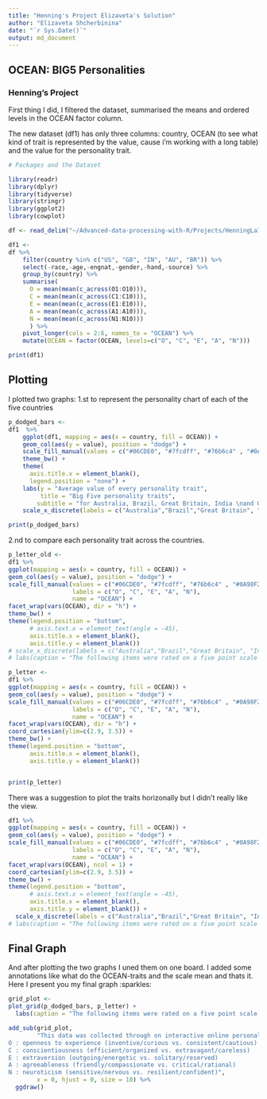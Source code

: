 ```yaml
---
title: "Henning's Project Elizaveta's Solution"
author: "Elizaveta Shcherbinina"
date: "`r Sys.Date()`"
output: md_document
---
```


## OCEAN: BIG5 Personalities 
### Henning's Project 

First thing I did, I filtered the dataset, summarised the means and ordered levels in the OCEAN factor column. 

The new dataset (df1) has only three columns: country, OCEAN (to see what kind of trait is represented by the value, cause i'm working with a long table) and the value for the personality trait.

```r
# Packages and the Dataset

library(readr)
library(dplyr)
library(tidyverse)
library(stringr)
library(ggplot2)
library(cowplot)

df <- read_delim("~/Advanced-data-processing-with-R/Projects/HenningLa7/data.csv", delim = "\t", escape_double = FALSE, trim_ws = TRUE)
```


```r
df1 <- 
df %>%
    filter(country %in% c("US", "GB", "IN", "AU", "BR")) %>%
    select(-race,-age,-engnat,-gender,-hand,-source) %>%
    group_by(country) %>%
    summarise(      
      O = mean(mean(c_across(O1:O10))), 
      C = mean(mean(c_across(C1:C10))), 
      E = mean(mean(c_across(E1:E10))), 
      A = mean(mean(c_across(A1:A10))), 
      N = mean(mean(c_across(N1:N10)))
      ) %>%
    pivot_longer(cols = 2:6, names_to = "OCEAN") %>%
    mutate(OCEAN = factor(OCEAN, levels=c("O", "C", "E", "A", "N")))

print(df1)

```

## Plotting 

I plotted two graphs: \n
1.st to represent the personality chart of each of the five countries

```r
p_dodged_bars <-
df1  %>%
    ggplot(df1, mapping = aes(x = country, fill = OCEAN)) +
    geom_col(aes(y = value), position = "dodge") +
    scale_fill_manual(values = c("#06CDE0", "#7fcdff", "#76b6c4" , "#0A98F2", "#066EC5")) +
    theme_bw() +
    theme(
      axis.title.x = element_blank(),
      legend.position = "none") + 
    labs(y = "Average value of every personality trait",
         title = "Big Five personality traits", 
        subtitle = "for Australia, Brazil, Great Britain, India \nand United States") +
    scale_x_discrete(labels = c("Australia","Brazil","Great Britain", "India", "United States"))

print(p_dodged_bars)

```

2.nd to compare each  personality trait across the countries. 

```r
p_letter_old <-
df1 %>%
ggplot(mapping = aes(x = country, fill = OCEAN)) +
geom_col(aes(y = value), position = "dodge") +
scale_fill_manual(values = c("#06CDE0", "#7fcdff", "#76b6c4" , "#0A98F2", "#066EC5"), 
                  labels = c("O", "C", "E", "A", "N"), 
                  name = "OCEAN") + 
facet_wrap(vars(OCEAN), dir = "h") +
theme_bw() +
theme(legend.position = "bottom", 
      # axis.text.x = element_text(angle = -45),
      axis.title.x = element_blank(),
      axis.title.y = element_blank())
# scale_x_discrete(labels = c("Australia","Brazil","Great Britain", "India", "United States"))  + 
# labs(caption = "The following items were rated on a five point scale where 1=Disagree, 3=Neutral, 5=Agree, 0=missed")


```


```r
p_letter <-
df1 %>%
ggplot(mapping = aes(x = country, fill = OCEAN)) +
geom_col(aes(y = value), position = "dodge") +
scale_fill_manual(values = c("#06CDE0", "#7fcdff", "#76b6c4" , "#0A98F2", "#066EC5"), 
                  labels = c("O", "C", "E", "A", "N"), 
                  name = "OCEAN") + 
facet_wrap(vars(OCEAN), dir = "h") +
coord_cartesian(ylim=c(2.9, 3.5)) +
theme_bw() +
theme(legend.position = "bottom", 
      axis.title.x = element_blank(),
      axis.title.y = element_blank())


print(p_letter)

```

There was a suggestion to plot the traits horizonally but I didn't really like the view.

```r

df1 %>%
ggplot(mapping = aes(x = country, fill = OCEAN)) +
geom_col(aes(y = value), position = "dodge") +
scale_fill_manual(values = c("#06CDE0", "#7fcdff", "#76b6c4" , "#0A98F2", "#066EC5"), 
                  labels = c("O", "C", "E", "A", "N"), 
                  name = "OCEAN") + 
facet_wrap(vars(OCEAN), ncol = 1) + 
coord_cartesian(ylim=c(2.9, 3.5)) +
theme_bw() +
theme(legend.position = "bottom", 
      # axis.text.x = element_text(angle = -45),
      axis.title.x = element_blank(),
      axis.title.y = element_blank()) +
  scale_x_discrete(labels = c("Australia","Brazil","Great Britain", "India", "United States"))
# labs(caption = "The following items were rated on a five point scale where 1=Disagree, 3=Neutral, 5=Agree, 0=missed")
```

## Final Graph 

And after plotting the two graphs I uned them on one board. \n I added some annotations like what do the OCEAN-traits and the scale mean and thats it. \n Here I present you my final graph  :sparkles:

```r
grid_plot <-
plot_grid(p_dodged_bars, p_letter) +
  labs(caption = "The following items were rated on a five point scale where 1=Disagree, 3=Neutral, 5=Agree, 0=missed")

add_sub(grid_plot,
        "This data was collected through on interactive online personality test.
O : openness to experience (inventive/curious vs. consistent/cautious)
C : conscientiousness (efficient/organized vs. extravagant/careless)
E : extraversion (outgoing/energetic vs. solitary/reserved)
A : agreeableness (friendly/compassionate vs. critical/rational)
N : neuroticism (sensitive/nervous vs. resilient/confident)",
        x = 0, hjust = 0, size = 10) %>%
  ggdraw()

````
